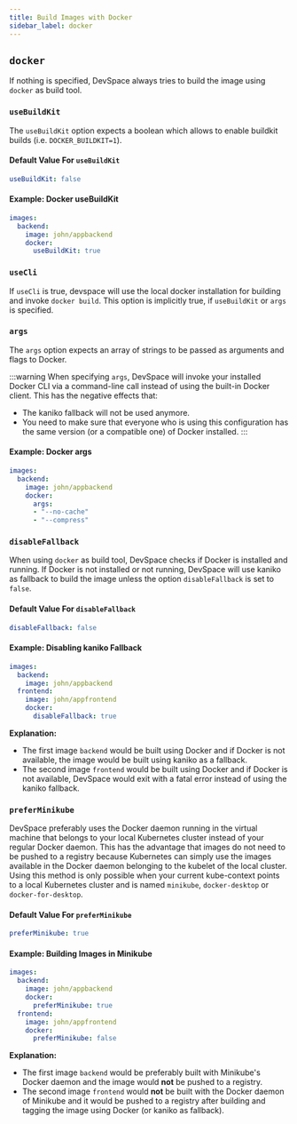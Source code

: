 ```yaml
---
title: Build Images with Docker
sidebar_label: docker
---
```


## `docker`
If nothing is specified, DevSpace always tries to build the image using `docker` as build tool.


### `useBuildKit`
The `useBuildKit` option expects a boolean which allows to enable buildkit builds (i.e. `DOCKER_BUILDKIT=1`).

#### Default Value For `useBuildKit`
```yaml
useBuildKit: false
```

#### Example: Docker useBuildKit
```yaml
images:
  backend:
    image: john/appbackend
    docker:
      useBuildKit: true
```

### `useCli`
If `useCli` is true, devspace will use the local docker installation for building and invoke `docker build`. This option is implicitly true, if `useBuildKit` or `args` is specified.

### `args`
The `args` option expects an array of strings to be passed as arguments and flags to Docker.

:::warning
When specifying `args`, DevSpace will invoke your installed Docker CLI via a command-line call instead of using the built-in Docker client. This has the negative effects that:
- The kaniko fallback will not be used anymore.
- You need to make sure that everyone who is using this configuration has the same version (or a compatible one) of Docker installed.
:::

#### Example: Docker args
```yaml
images:
  backend:
    image: john/appbackend
    docker:
      args:
      - "--no-cache"
      - "--compress"
```


### `disableFallback`
When using `docker` as build tool, DevSpace checks if Docker is installed and running. If Docker is not installed or not running, DevSpace will use kaniko as fallback to build the image unless the option `disableFallback` is set to `false`.

#### Default Value For `disableFallback`
```yaml
disableFallback: false
```

#### Example: Disabling kaniko Fallback
```yaml
images:
  backend:
    image: john/appbackend
  frontend:
    image: john/appfrontend
    docker:
      disableFallback: true
```
**Explanation:**  
- The first image `backend` would be built using Docker and if Docker is not available, the image would be built using kaniko as a fallback.
- The second image `frontend` would be built using Docker and if Docker is not available, DevSpace would exit with a fatal error instead of using the kaniko fallback.


### `preferMinikube`
DevSpace preferably uses the Docker daemon running in the virtual machine that belongs to your local Kubernetes cluster instead of your regular Docker daemon. This has the advantage that images do not need to be pushed to a registry because Kubernetes can simply use the images available in the Docker daemon belonging to the kubelet of the local cluster. Using this method is only possible when your current kube-context points to a local Kubernetes cluster and is named `minikube`, `docker-desktop` or `docker-for-desktop`.

#### Default Value For `preferMinikube`
```yaml
preferMinikube: true
```

#### Example: Building Images in Minikube
```yaml
images:
  backend:
    image: john/appbackend
    docker:
      preferMinikube: true
  frontend:
    image: john/appfrontend
    docker:
      preferMinikube: false
```
**Explanation:**  
- The first image `backend` would be preferably built with Minikube's Docker daemon and the image would **not** be pushed to a registry.
- The second image `frontend` would **not** be built with the Docker daemon of Minikube and it would be pushed to a registry after building and tagging the image using Docker (or kaniko as fallback).
